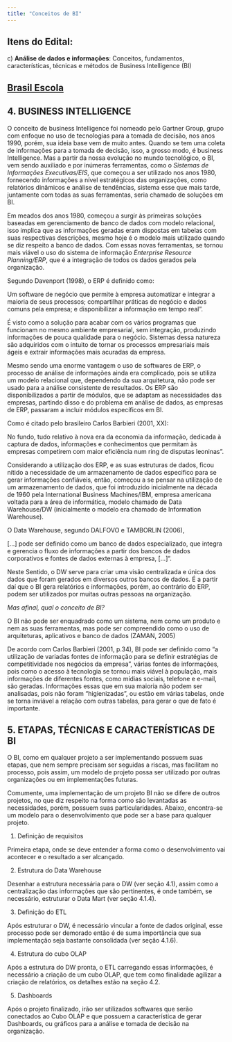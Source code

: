 ```yaml
---
title: "Conceitos de BI"
---
```


## Itens do Edital:

c\) **Análise de dados e informações**: Conceitos, fundamentos, características, técnicas e métodos de Business Intelligence (BI)

## [Brasil Escola](https://monografias.brasilescola.uol.com.br/computacao/business-intelligence--tecnicas-ferramentas.htm)

## **4. BUSINESS INTELLIGENCE**

O conceito de business Intelligence foi nomeado pelo Gartner Group, grupo com enfoque no uso de tecnologias para a tomada de decisão, nos anos 1990, porém, sua ideia base vem de muito antes. Quando se tem uma coleta de informações para a tomada de decisão, isso, a grosso modo, é business Intelligence. Mas a partir da nossa evolução no mundo tecnológico, o BI, vem sendo auxiliado e por inúmeras ferramentas, como o *Sistemas de Informações Executivas/EIS*, que começou a ser utilizado nos anos 1980, fornecendo informações a nível estratégicos das organizações, como relatórios dinâmicos e análise de tendências, sistema esse que mais tarde, juntamente com todas as suas ferramentas, seria chamado de soluções em BI.

Em meados dos anos 1980, começou a surgir às primeiras soluções baseadas em gerenciamento de banco de dados com modelo relacional, isso implica que as informações geradas eram dispostas em tabelas com suas respectivas descrições, mesmo hoje é o modelo mais utilizado quando se diz respeito a banco de dados. Com essas novas ferramentas, se tornou mais viável o uso do sistema de informação *Enterprise Resource Planning/ERP*, que é a integração de todos os dados gerados pela organização.

Segundo Davenport (1998), o ERP é definido como:

Um software de negócio que permite à empresa automatizar e integrar a maioria de seus processos; compartilhar práticas de negócio e dados comuns pela empresa; e disponibilizar a informação em tempo real".

É visto como a solução para acabar com os vários programas que funcionam no mesmo ambiente empresarial, sem integração, produzindo informações de pouca qualidade para o negócio. Sistemas dessa natureza são adquiridos com o intuito de tornar os processos empresariais mais ágeis e extrair informações mais acuradas da empresa.

Mesmo sendo uma enorme vantagem o uso de softwares de ERP, o processo de análise de informações ainda era complicado, pois se utiliza um modelo relacional que, dependendo da sua arquitetura, não pode ser usado para a análise consistente de resultados. Os ERP são disponibilizados a partir de módulos, que se adaptam as necessidades das empresas, partindo disso e do problema em análise de dados, as empresas de ERP, passaram a incluir módulos específicos em BI.

Como é citado pelo brasileiro Carlos Barbieri (2001, XX):

No fundo, tudo relativo à nova era da economia da informação, dedicada à captura de dados, informações e conhecimentos que permitam às empresas competirem com maior eficiência num ring de disputas leoninas".

Considerando a utilização dos ERP, e as suas estruturas de dados, ficou nítido a necessidade de um armazenamento de dados especifico para se gerar informações confiáveis, então, começou a se pensar na utilização de um armazenamento de dados, que foi introduzido inicialmente na década de 1960 pela International Business Machines/IBM, empresa americana voltada para a área de informática, modelo chamado de Data Warehouse/DW (inicialmente o modelo era chamado de Information Warehouse).

O Data Warehouse, segundo DALFOVO e TAMBORLIN (2006),

\[\...\] pode ser definido como um banco de dados especializado, que integra e gerencia o fluxo de informações a partir dos bancos de dados corporativos e fontes de dados externas à empresa, \[\...\]".

Neste Sentido, o DW serve para criar uma visão centralizada e única dos dados que foram gerados em diversos outros bancos de dados. É a partir daí que o BI gera relatórios e informações, porém, ao contrário do ERP, podem ser utilizados por muitas outras pessoas na organização.

*Mas afinal, qual o conceito de BI?*

O BI não pode ser enquadrado como um sistema, nem como um produto e nem as suas ferramentas, mas pode ser compreendido como o uso de arquiteturas, aplicativos e banco de dados (ZAMAN, 2005)

De acordo com Carlos Barbieri (2001, p.34), BI pode ser definido como "a utilização de variadas fontes de informação para se definir estratégias de competitividade nos negócios da empresa", várias fontes de informações, pois como o acesso à tecnologia se tornou mais viável à população, mais informações de diferentes fontes, como mídias sociais, telefone e e-mail, são geradas. Informações essas que em sua maioria não podem ser analisadas, pois não foram "higienizadas", ou estão em várias tabelas, onde se torna inviável a relação com outras tabelas, para gerar o que de fato é importante.

## **5. ETAPAS, TÉCNICAS E CARACTERÍSTICAS DE BI**

O BI, como em qualquer projeto a ser implementando possuem suas etapas, que nem sempre precisam ser seguidas a riscas, mas facilitam no processo, pois assim, um modelo de projeto possa ser utilizado por outras organizações ou em implementações futuras.

Comumente, uma implementação de um projeto BI não se difere de outros projetos, no que diz respeito na forma como são levantadas as necessidades, porém, possuem suas particularidades. Abaixo, encontra-se um modelo para o desenvolvimento que pode ser a base para qualquer projeto.

1.  Definição de requisitos

Primeira etapa, onde se deve entender a forma como o desenvolvimento vai acontecer e o resultado a ser alcançado.

2.  Estrutura do Data Warehouse

Desenhar a estrutura necessária para o DW (ver seção 4.1), assim como a centralização das informações que são pertinentes, é onde também, se necessário, estruturar o Data Mart (ver seção 4.1.4).

3.  Definição do ETL

Após estruturar o DW, é necessário vincular a fonte de dados original, esse processo pode ser demorado então é de suma importância que sua implementação seja bastante consolidada (ver seção 4.1.6).

4.  Estrutura do cubo OLAP

Após a estrutura do DW pronta, o ETL carregando essas informações, é necessário a criação de um cubo OLAP, que tem como finalidade agilizar a criação de relatórios, os detalhes estão na seção 4.2.

5.  Dashboards

Após o projeto finalizado, irão ser utilizados softwares que serão conectados ao Cubo OLAP e que possuem a característica de gerar Dashboards, ou gráficos para a análise e tomada de decisão na organização.
